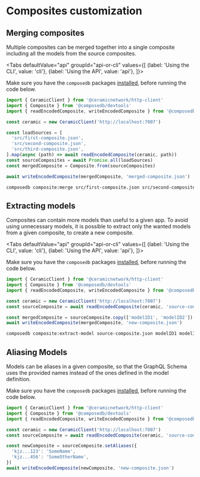 
# Composites customization

## Merging composites

Multiple composites can be merged together into a single composite including all the models from the source composites.

<Tabs
  defaultValue="api"
  groupId="api-or-cli"
  values={[
    {label: 'Using the CLI', value: 'cli'},
    {label: 'Using the API', value: 'api'},
  ]}>
  <TabItem value="api">

Make sure you have the `composedb` packages [installed](../../set-up-your-environment.mdx#composedb), before running the code below.

```js
import { CeramicClient } from '@ceramicnetwork/http-client'
import { Composite } from '@composedb/devtools'
import { readEncodedComposite, writeEncodedComposite } from '@composedb/devtools-node'

const ceramic = new CeramicClient('http://localhost:7007')

const loadSources = [
  'src/first-composite.json',
  'src/second-composite.json',
  'src/third-composite.json',
].map(async (path) => await readEncodedComposite(ceramic, path))
const sourceComposites = await Promise.all(loadSources)
const mergedComposite = Composite.from(sourceComposites)

await writeEncodedComposite(mergedComposite, 'merged-composite.json')
```

  </TabItem>
  <TabItem value="cli">

```sh
composedb composite:merge src/first-composite.json src/second-composite.json src/third-composite.json --output=merged-composite.json
```

  </TabItem>
</Tabs>

## Extracting models

Composites can contain more models than useful to a given app. To avoid using unnecessary models, it is possible to extract only the wanted models from a given composite, to create a new composite.

<Tabs
  defaultValue="api"
  groupId="api-or-cli"
  values={[
    {label: 'Using the CLI', value: 'cli'},
    {label: 'Using the API', value: 'api'},
  ]}>
  <TabItem value="api">

Make sure you have the `composedb` packages [installed](../.././set-up-your-environment#composedb), before running the code below.

```js
import { CeramicClient } from '@ceramicnetwork/http-client'
import { Composite } from '@composedb/devtools'
import { readEncodedComposite, writeEncodedComposite } from '@composedb/devtools-node'

const ceramic = new CeramicClient('http://localhost:7007')
const sourceComposite = await readEncodedComposite(ceramic, 'source-composite.json')

const mergedComposite = sourceComposite.copy(['modelID1', 'modelID2'])
await writeEncodedComposite(mergedComposite, 'new-composite.json')
```

  </TabItem>
  <TabItem value="cli">

```sh
composedb composite:extract-model source-composite.json modelID1 modelID2 --output=new-composite.json
```

  </TabItem>
</Tabs>

## Aliasing Models

Models can be aliases in a given composite, so that the GraphQL Schema uses the provided names instead of the ones defined in the model definition.

Make sure you have the `composedb` packages [installed](../../set-up-your-environment.mdx#composedb), before running the code below.

```js
import { CeramicClient } from '@ceramicnetwork/http-client'
import { Composite } from '@composedb/devtools'
import { readEncodedComposite, writeEncodedComposite } from '@composedb/devtools-node'

const ceramic = new CeramicClient('http://localhost:7007')
const sourceComposite = await readEncodedComposite(ceramic, 'source-composite.json')

const newComposite = sourceComposite.setAliases({
  'kjz...123': 'SomeName',
  'kjz...456': 'SomeOtherName',
})
await writeEncodedComposite(newComposite, 'new-composite.json')
```
